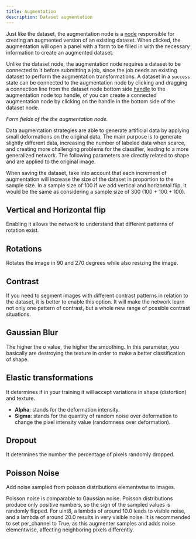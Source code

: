```yaml
---
title: Augmentation
description: Dataset augmentation
---
```





Just like the dataset, the augmentation node is a
[node](/docs/concepts/workspace#nodes) responsible for creating an augmented
version of an existing dataset. When clicked, the augmentation will open a panel
with a form to be filled in with the necessary information to create an
augmented dataset.

Unlike the dataset node, the augmentation node requires a dataset to be
connected to it before submitting a job, since the job needs an existing dataset
to perform the augmentation transformations. A dataset in a `success` state can
be connected to the augmentation node by clicking and dragging a connection line
from the dataset node bottom side
[handle](/docs/concepts/workspace#node-handles) to the augmentation node top
handle, of you can create a connected augmentation node by clicking on the
handle in the bottom side of the dataset node.

<ImageZoom
  alt="Augmentation Form"
  src={AugmentationFormImage}
  className="!my-0 rounded-sm"
  priority
/>
_Form fields of the the augmentation node._

Data augmentation strategies are able to generate artificial data by applying
small deformations on the original data. The main purpose is to generate
slightly different data, increasing the number of labeled data when scarce, and
creating more challenging problems for the classifier, leading to a more
generalized network. The following parameters are directly related to shape and
are applied to the original image.

<Callout title="Watch out!" type="error">
  When saving the dataset, take into account that each increment of augmentation
  will increase the size of the dataset in proportion to the sample size. In a
  sample size of 100 if we add vertical and horizontal flip, It would be the
  same as considering a sample size of 300 (100 + 100 + 100).
</Callout>

## Vertical and Horizontal flip

Enabling it allows the network to understand that different patterns of rotation
exist.

<ImageZoom
  alt="Vertical Flip"
  src={TrVerticalFlip}
  className="!my-0 rounded-sm"
  priority
/>

## Rotations

Rotates the image in 90 and 270 degrees while also resizing the image.

<ImageZoom
  alt="Rotations"
  src={TrRotations}
  className="!my-0 w-full rounded-sm"
  priority
/>

## Contrast

If you need to segment images with different contrast patterns in relation to
the dataset, it is better to enable this option. It will make the network learn
not only one pattern of contrast, but a whole new range of possible contrast
situations.

<ImageZoom
  alt="Contrast"
  src={TrContrast}
  className="!my-0 rounded-sm"
  priority
/>

## Gaussian Blur

The higher the σ value, the higher the smoothing. In this parameter, you
basically are destroying the texture in order to make a better classification of
shape.

<ImageZoom
  alt="Gaussian Blur"
  src={TrGaussianBlur}
  className="!my-0 rounded-sm"
  priority
/>

## Elastic transformations

It determines if in your training it will accept variations in shape
(distortion) and texture.

- **Alpha**: stands for the deformation intensity.
- **Sigma**: stands for the quantity of random noise over deformation to change
  the pixel intensity value (randomness over deformation).

<ImageZoom
  alt="Elastic Alpha"
  src={TrElasticAlpha}
  className="!my-0 w-full rounded-sm"
  priority
/>

## Dropout

It determines the number the percentage of pixels randomly dropped.

<ImageZoom
  alt="Dropout"
  src={TrDropout}
  className="!my-0 w-full rounded-sm"
  priority
/>

## Poisson Noise

Add noise sampled from poisson distributions elementwise to images.

Poisson noise is comparable to Gaussian noise. Poisson distributions produce
only positive numbers, so the sign of the sampled values is randomly flipped.
For uint8, a lambda of around 10.0 leads to visible noise, and a lambda of
around 20.0 results in very visible noise. It is recommended to set per_channel
to True, as this augmenter samples and adds noise elementwise, affecting
neighboring pixels differently.

<ImageZoom
  alt="Poisson"
  src={TrPoisson}
  className="!my-0 rounded-sm"
  priority
/>
